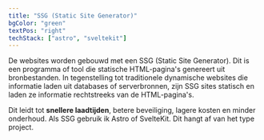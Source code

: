 ```yaml
---
title: "SSG (Static Site Generator)"
bgColor: "green"
textPos: "right"
techStack: ["astro", "sveltekit"]
---
```


De websites worden gebouwd met een SSG (Static Site Generator). Dit is een programma of tool die statische HTML-pagina's genereert uit bronbestanden. In tegenstelling tot traditionele dynamische websites die informatie laden uit databases of serverbronnen, zijn SSG sites statisch en laden ze informatie rechtstreeks van de HTML-pagina's.

Dit leidt tot **snellere laadtijden**, betere beveiliging, lagere kosten en minder onderhoud. Als SSG gebruik ik Astro of SvelteKit. Dit hangt af van het type project.
